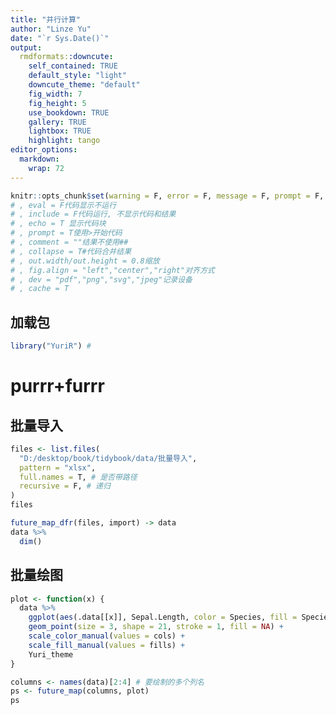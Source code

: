 ---
title: "并行计算"
author: "Linze Yu"
date: "`r Sys.Date()`"
output:
  rmdformats::downcute:
    self_contained: TRUE
    default_style: "light"
    downcute_theme: "default"
    fig_width: 7
    fig_height: 5
    use_bookdown: TRUE
    gallery: TRUE
    lightbox: TRUE
    highlight: tango
editor_options: 
  markdown: 
    wrap: 72
---

```{r, 代码全局设置, echo = F}
knitr::opts_chunk$set(warning = F, error = F, message = F, prompt = F, comment = "", echo = T, dpi = 1200, collapse = F, fig.align = "left", dev = "png", cache = T)
# , eval = F代码显示不运行
# , include = F代码运行, 不显示代码和结果
# , echo = T 显示代码块
# , prompt = T使用>开始代码
# , comment = ""结果不使用##
# , collapse = T#代码合并结果
# , out.width/out.height = 0.8缩放
# , fig.align = "left","center","right"对齐方式
# , dev = "pdf","png","svg","jpeg"记录设备
# , cache = T
```

## 加载包
```{r 加载包}
library("YuriR") #
```

# purrr+furrr
## 批量导入
```{r}
files <- list.files(
  "D:/desktop/book/tidybook/data/批量导入",
  pattern = "xlsx",
  full.names = T, # 是否带路径
  recursive = F, # 递归
)
files
```

```{r}
future_map_dfr(files, import) -> data
data %>%
  dim()
```

## 批量绘图
```{r}
plot <- function(x) {
  data %>%
    ggplot(aes(.data[[x]], Sepal.Length, color = Species, fill = Species)) +
    geom_point(size = 3, shape = 21, stroke = 1, fill = NA) +
    scale_color_manual(values = cols) +
    scale_fill_manual(values = fills) +
    Yuri_theme
}

columns <- names(data)[2:4] # 要绘制的多个列名
ps <- future_map(columns, plot)
ps
```
